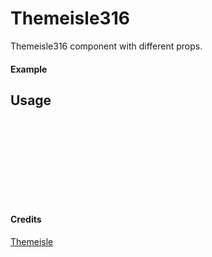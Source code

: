 
<Meta of={Themeisle316} title="Themeisle/Themeisle316" />

# Themeisle316

Themeisle316 component with different props.

#### Example

<Canvas of={Themeisle316.Primary} />

## Usage

```ts
import { Themeisle316 } from "yadl-ui";

const Example = () => {
  return (
      <Themeisle316 />
  );
};

export default Example;
```

#### Credits
[Themeisle](https://themeisle.com/illustrations/)

